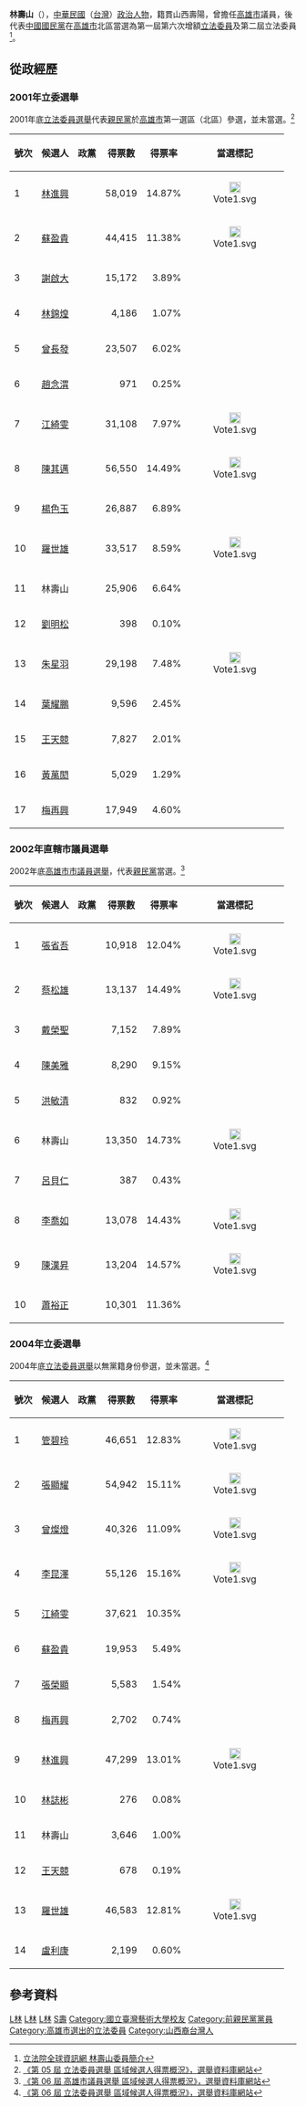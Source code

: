 {{Infobox_officeholder
| name = 林壽山
| image name =
| width = 
| now = 中華民國（台灣）政治人士 
| period = 
| Sex = 男 
| Native place = 
| date of birth = 1953年
| party = 
| place of birth = 
| educate = 
*國立藝專
*美國長堤大學社會福利研究
*美國紐約大學政治研究
| past = 
*高雄市議會第1、2屆議員
*第一屆第六次增額立法委員（{{Kmt|19px}}）<br><span style="color: blue;">（1990年－1993年）</span>
*高雄市壽山文化基金會董事長
*第二屆立法委員（{{Kmt|19px}}）<br><span style="color: blue;">（1993年－1995年）</span>
}}
'''林壽山'''（{{bd|1953年|||}}），[[中華民國|中華民國]]（[[台灣|台灣]]）[[政治人物|政治人物]]，籍貫山西壽陽，曾擔任[[高雄市|高雄市]]議員，後代表[[中國國民黨|中國國民黨]]在[[高雄市|高雄市]]北區當選為第一屆第六次增額[[立法委員|立法委員]]及第二屆立法委員<ref>[http://www.ly.gov.tw/ly/01_introduce/0103_leg/leg_main/leg_ver01_01.jsp?ItemNO=01030100&lgno=00040&stage=2 立法院全球資訊網 林壽山委員簡介]{{Dead link|date=2020年3月 |bot=InternetArchiveBot |fix-attempted=yes }}</ref>。

==從政經歷==
===2001年立委選舉===
2001年底[[2001年中華民國立法委員選舉|立法委員選舉]]代表[[親民黨|親民黨]]於[[高雄市|高雄市]]第一選區（北區）參選，並未當選。<ref>[http://210.69.23.140/vote3.asp?pass1=B2001A0000000000aaa 《第 05 屆 立法委員選舉 區域候選人得票概況》，選舉資料庫網站]{{dead link|date=2018年1月 |bot=InternetArchiveBot |fix-attempted=yes }}</ref>
{|class=wikitable
!號次
!候選人
!政黨
!得票數
!得票率
!當選標記
|-
|1
|[[林進興|林進興]]
|{{Dpp}}
|align="right"|58,019
|align="right"|14.87%
|align="center"| [[File:Vote1.svg|20px]]
|-
|2
|[[蘇盈貴|蘇盈貴]]
|{{Tsu}}
|align="right"|44,415
|align="right"|11.38%
|align="center"| [[File:Vote1.svg|20px]]
|-
|3
|[[謝啟大|謝啟大]]
|{{Np}}
|align="right"|15,172
|align="right"|3.89%
|
|-
|4
|[[林錦煌|林錦煌]]
|{{Nonp}}
|align="right"|4,186
|align="right"|1.07%
|
|-
|5
|[[曾長發|曾長發]]
|{{Kmt}}
|align="right"|23,507
|align="right"|6.02%
|
|-
|6
|[[趙念渭|趙念渭]]
|{{Nonp}}
|align="right"|971
|align="right"|0.25%
|
|-
|7
|[[江綺雯|江綺雯]]
|{{Kmt}}
|align="right"|31,108
|align="right"|7.97%
|align="center"| [[File:Vote1.svg|20px]]
|-
|8
|[[陳其邁|陳其邁]]
|{{Dpp}}
|align="right"|56,550
|align="right"|14.49%
|align="center"| [[File:Vote1.svg|20px]]
|-
|9
|[[楊色玉|楊色玉]]
|{{Pfp}}
|align="right"|26,887
|align="right"|6.89%
|
|-
|10
|[[羅世雄|羅世雄]]
|{{Kmt}}
|align="right"|33,517
|align="right"|8.59%
|align="center"| [[File:Vote1.svg|20px]]
|-
|11
|林壽山
|{{Pfp}}
|align="right"|25,906
|align="right"|6.64%
|
|-
|12
|[[劉明松|劉明松]]
|{{Twip}}
|align="right"|398
|align="right"|0.10%
|
|-
|13
|[[朱星羽|朱星羽]]
|{{Dpp}}
|align="right"|29,198
|align="right"|7.48%
|align="center"| [[File:Vote1.svg|20px]]
|-
|14
|[[葉耀鵬|葉耀鵬]]
|{{Nonp}}
|align="right"|9,596
|align="right"|2.45%
|
|-
|15
|[[王天競|王天競]]
|{{Nonp}}
|align="right"|7,827
|align="right"|2.01%
|
|-
|16
|[[黃萬閎|黃萬閎]]
|{{Nonp}}
|align="right"|5,029
|align="right"|1.29%
|
|-
|17
|[[梅再興|梅再興]]
|{{Pfp}}
|align="right"|17,949
|align="right"|4.60%
|
|}
===2002年直轄市議員選舉===
2002年底[[2002年中華民國直轄市市長暨市議員選舉|高雄市市議員選舉]]，代表[[親民黨|親民黨]]當選。<ref>[http://210.69.23.140/vote3.asp?pass1=E2002A6400000000aaa 《第 06 屆 高雄市議員選舉 區域候選人得票概況》，選舉資料庫網站]{{dead link|date=2018年1月 |bot=InternetArchiveBot |fix-attempted=yes }}</ref>
{|class=wikitable
!號次
!候選人
!政黨
!得票數
!得票率
!當選標記
|-
|1
|[[張省吾|張省吾]]
|{{Nonp}}
|align="right"|10,918
|align="right"|12.04%
|align="center"| [[File:Vote1.svg|20px]]
|-
|2
|[[蔡松雄|蔡松雄]]
|{{Nonp}}
|align="right"|13,137
|align="right"|14.49%
|align="center"| [[File:Vote1.svg|20px]]
|-
|3
|[[戴榮聖|戴榮聖]]
|{{Tsu}}
|align="right"|7,152
|align="right"|7.89%
|
|-
|4
|[[陳美雅|陳美雅]]
|{{Kmt}}
|align="right"|8,290
|align="right"|9.15%
|
|-
|5
|[[洪敏清|洪敏清]]
|{{Nonp}}
|align="right"|832
|align="right"|0.92%
|
|-
|6
|林壽山
|{{Pfp}}
|align="right"|13,350
|align="right"|14.73%
|align="center"| [[File:Vote1.svg|20px]]
|-
|7
|[[呂貝仁|呂貝仁]]
|{{Nonp}}
|align="right"|387
|align="right"|0.43%
|
|-
|8
|[[李喬如|李喬如]]
|{{Dpp}}
|align="right"|13,078
|align="right"|14.43%
|align="center"| [[File:Vote1.svg|20px]]
|-
|9
|[[陳漢昇|陳漢昇]]
|{{Kmt}}
|align="right"|13,204
|align="right"|14.57%
|align="center"| [[File:Vote1.svg|20px]]
|-
|10
|[[蕭裕正|蕭裕正]]
|{{Dpp}}
|align="right"|10,301
|align="right"|11.36%
|
|}
===2004年立委選舉===
2004年底[[2004年中華民國立法委員選舉|立法委員選舉]]以無黨籍身份參選，並未當選。<ref>[http://210.69.23.140/vote3.asp?pass1=B2004A0000000000aaa 《第 06 屆 立法委員選舉 區域候選人得票概況》，選舉資料庫網站]{{dead link|date=2018年1月 |bot=InternetArchiveBot |fix-attempted=yes }}</ref>
{|class=wikitable
!號次
!候選人
!政黨
!得票數
!得票率
!當選標記
|-
|1
|[[管碧玲|管碧玲]]
|{{Dpp}}
|align="right"|46,651
|align="right"|12.83%
|align="center"| [[File:Vote1.svg|20px]]
|-
|2
|[[張顯耀|張顯耀]]
|{{Pfp}}
|align="right"|54,942
|align="right"|15.11%
|align="center"| [[File:Vote1.svg|20px]]
|-
|3
|[[曾燦燈|曾燦燈]]
|{{Tsu}}
|align="right"|40,326
|align="right"|11.09%
|align="center"| [[File:Vote1.svg|20px]]
|-
|4
|[[李昆澤|李昆澤]]
|{{Dpp}}
|align="right"|55,126
|align="right"|15.16%
|align="center"| [[File:Vote1.svg|20px]]
|-
|5
|[[江綺雯|江綺雯]]
|{{Kmt}}
|align="right"|37,621
|align="right"|10.35%
| 
|-
|6
|[[蘇盈貴|蘇盈貴]]
|{{Nonp}}
|align="right"|19,953
|align="right"|5.49%
| 
|-
|7
|[[張榮顯|張榮顯]]
|{{Nonp}}
|align="right"|5,583
|align="right"|1.54%
| 
|-
|8
|[[梅再興|梅再興]]
|{{NPSU}}
|align="right"|2,702
|align="right"|0.74%
| 
|-
|9
|[[林進興|林進興]]
|{{Dpp}}
|align="right"|47,299
|align="right"|13.01%
|align="center"| [[File:Vote1.svg|20px]]
|-
|10
|[[林誌彬|林誌彬]]
|{{Nonp}}
|align="right"|276
|align="right"|0.08%
| 
|-
|11
|林壽山
|{{Nonp}}
|align="right"|3,646
|align="right"|1.00%
| 
|-
|12
|[[王天競|王天競]]
|{{Nonp}}
|align="right"|678
|align="right"|0.19%
| 
|-
|13
|[[羅世雄|羅世雄]]
|{{Kmt}}
|align="right"|46,583
|align="right"|12.81%
|align="center"| [[File:Vote1.svg|20px]]
|-
|14
|[[盧利康|盧利康]]
|{{Kmt}}
|align="right"|2,199
|align="right"|0.60%
| 
|}

==參考資料==
{{Reflist}}
{{第一屆立法院第六次增額立法委員名單}}
{{中華民國第2屆立法委員}}
[[Category:第一屆立法院第六次增額立法委員|L林]]
[[Category:第二屆立法院立法委員|L林]]
[[Category:前中國國民黨黨員|L林]]
[[Category:林姓|S壽]]
[[Category:國立臺灣藝術大學校友|Category:國立臺灣藝術大學校友]]
[[Category:前親民黨黨員|Category:前親民黨黨員]]
[[Category:高雄市選出的立法委員|Category:高雄市選出的立法委員]]
[[Category:山西裔台灣人|Category:山西裔台灣人]]
